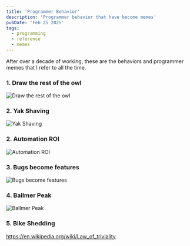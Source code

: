 ```yaml
---
title: 'Programmer Behavior'
description: 'Programmer behavior that have become memes'
pubDate: 'Feb 25 2025'
tags:
  - programming
  - reference
  - memes
---
```


After over a decade of working, these are the behaviors and programmer memes that I refer to all the time.


### 1. Draw the rest of the owl
![Draw the rest of the owl](owl.jpg)


### 2. Yak Shaving
![Yak Shaving](yak-shaving.png)


### 2. Automation ROI
![Automation ROI](is_it_worth_the_time.png)

### 3. Bugs become features
![Bugs become features](workflow.png)

### 4. Ballmer Peak
![Ballmer Peak](ballmer-peak.jpg)

### 5. Bike Shedding


https://en.wikipedia.org/wiki/Law_of_triviality